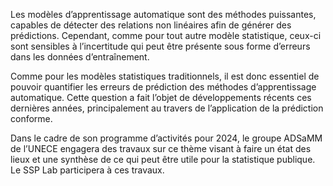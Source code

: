 Les modèles d'apprentissage automatique sont des méthodes puissantes,
capables de détecter des relations non linéaires afin de générer des
prédictions. Cependant, comme pour tout autre modèle statistique,
ceux-ci sont sensibles à l'incertitude qui peut être présente sous forme
d'erreurs dans les données d'entraînement.



Comme pour les modèles statistiques traditionnels, il est donc essentiel
de pouvoir quantifier les erreurs de prédiction des méthodes
d'apprentissage automatique. Cette question a fait l'objet de
développements récents ces dernières années, principalement au travers
de l'application de la prédiction conforme.



Dans le cadre de son programme d'activités pour 2024, le groupe ADSaMM
de l'UNECE engagera des travaux sur ce thème visant à faire un état des
lieux et une synthèse de ce qui peut être utile pour la statistique
publique. Le SSP Lab participera à ces travaux.